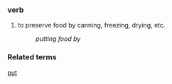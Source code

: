 === verb ===
# to preserve food by canning, freezing, drying, etc.
#:''putting food by''

=== Related terms ===
[[put]]